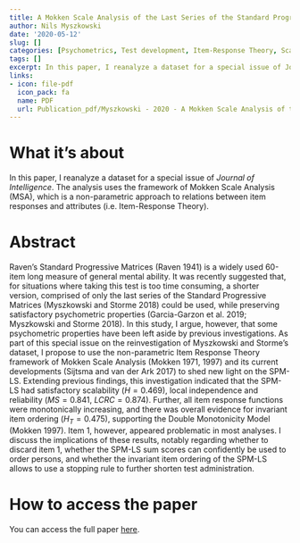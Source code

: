 ```yaml
---
title: A Mokken Scale Analysis of the Last Series of the Standard Progressive Matrices (SPM-LS)
author: Nils Myszkowski
date: '2020-05-12'
slug: []
categories: [Psychometrics, Test development, Item-Response Theory, Scaling]
tags: []
excerpt: In this paper, I reanalyze a dataset for a special issue of Journal of Intelligence. The analysis uses the framework of Mokken Scale Analysis (MSA), which is a non-parametric approach to relations between item responses and attributes (i.e. Item-Response Theory).
links:
- icon: file-pdf
  icon_pack: fa
  name: PDF
  url: Publication_pdf/Myszkowski - 2020 - A Mokken Scale Analysis of the Last Series of the .pdf
---
```


# What it's about

In this paper, I reanalyze a dataset for a special issue of *Journal of Intelligence*. The analysis uses the framework of Mokken Scale Analysis (MSA), which is a non-parametric approach to relations between item responses and attributes (i.e. Item-Response Theory).

# Abstract

Raven’s Standard Progressive Matrices (Raven 1941) is a widely used 60-item long measure of general mental ability. It was recently suggested that, for situations where taking this test is too time consuming, a shorter version, comprised of only the last series of the Standard Progressive Matrices (Myszkowski and Storme 2018) could be used, while preserving satisfactory psychometric properties (Garcia-Garzon et al. 2019; Myszkowski and Storme 2018). In this study, I argue, however, that some psychometric properties have been left aside by previous investigations. As part of this special issue on the reinvestigation of Myszkowski and Storme’s dataset, I propose to use the non-parametric Item Response Theory framework of Mokken Scale Analysis (Mokken 1971, 1997) and its current developments (Sijtsma and van der Ark 2017) to shed new light on the SPM-LS. Extending previous findings, this investigation indicated that the SPM-LS had satisfactory scalability ($H = 0.469$), local independence and reliability ($MS = 0.841$, $LCRC = 0.874$). Further, all item response functions were monotonically increasing, and there was overall evidence for invariant item ordering ($H_T = 0.475$), supporting the Double Monotonicity Model (Mokken 1997). Item 1, however, appeared problematic in most analyses. I discuss the implications of these results, notably regarding whether to discard item 1, whether the SPM-LS sum scores can confidently be used to order persons, and whether the invariant item ordering of the SPM-LS allows to use a stopping rule to further shorten test administration.


# How to access the paper

You can access the full paper [here](https://doi.org/10.3390/jintelligence8020022).

